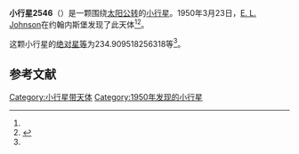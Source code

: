 {{Infobox planet
| bgcolour = #FFFFC0
| name = 2546 Libitina
| symbol = 
| image = 
| caption = 
| discovery = yes
| discovery_ref = 
| discoverer = [[E._L._Johnson|E. L. Johnson]]
| discovery_site = [[约翰内斯堡|约翰内斯堡]] 
| discovered = 1950年3月23日
| designations = yes
| mp_name = 
| named_after = 
| alt_names = 1950 FC/ 1937 AG / 3516 P-L
| mp_category = [[主带小行星|主带小行星]]
| orbit_ref = <ref name="a">[http://ssd.jpl.nasa.gov/sbdb.cgi?sstr=2546 2546 Libitina] {{Wayback|url=http://ssd.jpl.nasa.gov/sbdb.cgi?sstr=2546 |date=20140817135617 }}，小行星數據庫瀏覽器（JPL Small-Body Database Browser）－[[美国国家航空航天局|美国国家航空航天局]]喷气推进实验室</ref>
| epoch = 2456400.5 (2013年4月18日更新)
| aphelion = {{convert|3.098026265223852|AU|km|3|abbr=on|lk=out}}
| perihelion = {{convert|2.103005738859458|AU|km|3|abbr=on}}
| semimajor = {{convert|2.600516002041655|AU|km|3|abbr=on}}
| eccentricity = 0.191312133
| period = 1531.749413 [[日|日]]<br />4.19[[儒略年|儒略年]]
| avg_speed = 
| inclination = 10.32625462685283
| asc_node = 315.1966822298856
| mean_anomaly = 
| arg_peri = 234.909518256318
| satellites = 
| physical_characteristics = yes
| dimensions = 
| mass = 
| density = 
| surface_grav = 
| escape_velocity = 
| sidereal_day = 
| axial_tilt = 
| pole_ecliptic_lat = 
| pole_ecliptic_lon = 
| albedo = 
| temperatures= 
| temp_name1 = 
| mean_temp_1 = 
| max_temp_1 = 
| temp_name2 = 
| max_temp_2 = 
| spectral_type = 
| abs_magnitude = 234.909518256318
}}

'''小行星2546'''（{{lang-en|2546 Libitina}}）是一颗围绕[[太阳|太阳]][[公转|公转]]的[[小行星|小行星]]。1950年3月23日，[[E._L._Johnson|E. L. Johnson]]在约翰内斯堡发现了此天体<ref name="a" /><ref>{{cite news|title=小行星列表|url=http://cfa-www.harvard.edu/iau/lists/NumberedMPs.txt|accessdate=2013-07-08|newspaper=哈佛大学|archive-date=2008-05-17|archive-url=https://web.archive.org/web/20080517010638/http://cfa-www.harvard.edu/iau/lists/NumberedMPs.txt|dead-url=no}}</ref>。

这颗小行星的[[绝对星等|绝对星等]]为234.909518256318等<ref name="a" />。

==参考文献==
{{reflist}}
{{Minor Planet Number|[[小行星2545|小行星2545]]|[[小行星2547|小行星2547]]}}

{{小天体}}

[[Category:小行星带天体|Category:小行星带天体]]
[[Category:1950年发现的小行星|Category:1950年发现的小行星]]

{{asteroid-stub}}
